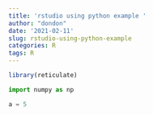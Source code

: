```yaml
---
title: 'rstudio using python example '
author: "dondon"
date: '2021-02-11'
slug: rstudio-using-python-example
categories: R
tags: R
---
```



```r
library(reticulate)
```

```python
import numpy as np 

a = 5

```